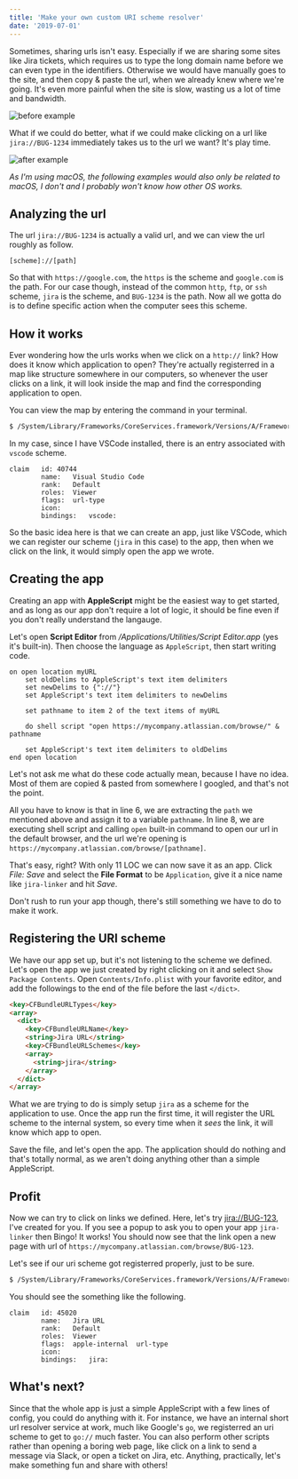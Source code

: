 ```yaml
---
title: 'Make your own custom URI scheme resolver'
date: '2019-07-01'
---
```


Sometimes, sharing urls isn't easy. Especially if we are sharing some sites like Jira tickets, which requires us to type the long domain name before we can even type in the identifiers. Otherwise we would have manually goes to the site, and then copy & paste the url, when we already knew where we're going. It's even more painful when the site is slow, wasting us a lot of time and bandwidth.

![before example](./before-example.png)

What if we could do better, what if we could make clicking on a url like `jira://BUG-1234` immediately takes us to the url we want? It's play time.

![after example](./after-example.png)

_As I'm using macOS, the following examples would also only be related to macOS, I don't and I probably won't know how other OS works._

## Analyzing the url

The url `jira://BUG-1234` is actually a valid url, and we can view the url roughly as follow.

```
[scheme]://[path]
```

So that with `https://google.com`, the `https` is the scheme and `google.com` is the path. For our case though, instead of the common `http`, `ftp`, or `ssh` scheme, `jira` is the scheme, and `BUG-1234` is the path. Now all we gotta do is to define specific action when the computer sees this scheme.

## How it works

Ever wondering how the urls works when we click on a `http://` link? How does it know which application to open? They're actually registerred in a map like structure somewhere in our computers, so whenever the user clicks on a link, it will look inside the map and find the corresponding application to open.

You can view the map by entering the command in your terminal.

```sh
$ /System/Library/Frameworks/CoreServices.framework/Versions/A/Frameworks/LaunchServices.framework/Versions/A/Support/lsregister -dump | grep -B6 "bindings:.*:"
```

In my case, since I have VSCode installed, there is an entry associated with `vscode` scheme.

```
claim	id:	40744
		name:	Visual Studio Code
		rank:	Default
		roles:	Viewer
		flags:	url-type
		icon:
		bindings:	vscode:
```

So the basic idea here is that we can create an app, just like VSCode, which we can register our scheme (`jira` in this case) to the app, then when we click on the link, it would simply open the app we wrote.

## Creating the app

Creating an app with **AppleScript** might be the easiest way to get started, and as long as our app don't require a lot of logic, it should be fine even if you don't really understand the langauge.

Let's open **Script Editor** from _/Applications/Utilities/Script Editor.app_ (yes it's built-in). Then choose the language as `AppleScript`, then start writing code.

```AppleScript {6,8}
on open location myURL
    set oldDelims to AppleScript's text item delimiters
    set newDelims to {"://"}
    set AppleScript's text item delimiters to newDelims

    set pathname to item 2 of the text items of myURL

    do shell script "open https://mycompany.atlassian.com/browse/" & pathname

    set AppleScript's text item delimiters to oldDelims
end open location
```

Let's not ask me what do these code actually mean, because I have no idea. Most of them are copied & pasted from somewhere I googled, and that's not the point.

All you have to know is that in line 6, we are extracting the `path` we mentioned above and assign it to a variable `pathname`. In line 8, we are executing shell script and calling `open` built-in command to open our url in the default browser, and the url we're opening is `https://mycompany.atlassian.com/browse/[pathname]`.

That's easy, right? With only 11 LOC we can now save it as an app. Click _File: Save_ and select the **File Format** to be `Application`, give it a nice name like `jira-linker` and hit _Save_.

Don't rush to run your app though, there's still something we have to do to make it work.

## Registering the URI scheme

We have our app set up, but it's not listening to the scheme we defined. Let's open the app we just created by right clicking on it and select `Show Package Contents`. Open `Contents/Info.plist` with your favorite editor, and add the followings to the end of the file before the last `</dict>`.

```html
<key>CFBundleURLTypes</key>
<array>
  <dict>
    <key>CFBundleURLName</key>
    <string>Jira URL</string>
    <key>CFBundleURLSchemes</key>
    <array>
      <string>jira</string>
    </array>
  </dict>
</array>
```

What we are trying to do is simply setup `jira` as a scheme for the application to use. Once the app run the first time, it will register the URL scheme to the internal system, so every time when it _sees_ the link, it will know which app to open.

Save the file, and let's open the app. The application should do nothing and that's totally normal, as we aren't doing anything other than a simple AppleScript.

## Profit

Now we can try to click on links we defined. Here, let's try [jira://BUG-123](jira://BUG-123), I've created for you. If you see a popup to ask you to open your app `jira-linker` then Bingo! It works! You should now see that the link open a new page with url of `https://mycompany.atlassian.com/browse/BUG-123`.

Let's see if our uri scheme got registerred properly, just to be sure.

```sh
$ /System/Library/Frameworks/CoreServices.framework/Versions/A/Frameworks/LaunchServices.framework/Versions/A/Support/lsregister -dump | grep -B6 "bindings:.*jira:"
```

You should see the something like the following.

```
claim	id:	45020
		name:	Jira URL
		rank:	Default
		roles:	Viewer
		flags:	apple-internal  url-type
		icon:
		bindings:	jira:
```

## What's next?

Since that the whole app is just a simple AppleScript with a few lines of config, you could do anything with it. For instance, we have an internal short url resolver service at work, much like Google's `go`, we registerred an uri scheme to get to `go://` much faster. You can also perform other scripts rather than opening a boring web page, like click on a link to send a message via Slack, or open a ticket on Jira, etc. Anything, practically, let's make something fun and share with others!
